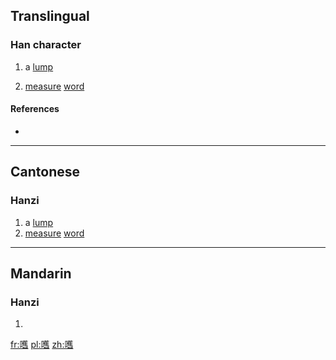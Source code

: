 ==Translingual==

===Han character===
{{Han char|rn=30|rad=口|as=18|sn=21|four=|canj=口廿人X (RTOX)|ids=⿰[[口]][[舊]]}}

# {{context|Cantonese}} a [[lump]]
# [[measure]] [[word]]

====References====
* {{Han ref|kx=0214.280|hdz=10705.150|uh=56BF|ud=22207}}

----

==Cantonese==

===Hanzi===
{{yue-hanzi|jyut=|y=gau6}}

# a [[lump]]
# [[measure]] [[word]]

----

==Mandarin==

===Hanzi===
{{cmn-hanzi|pin=[[huò]] ([[huo4]])|wg=huo<sup>4</sup>}}

# {{defn|lang=cmn|sort=口18}}

[[fr:嚿]]
[[pl:嚿]]
[[zh:嚿]]